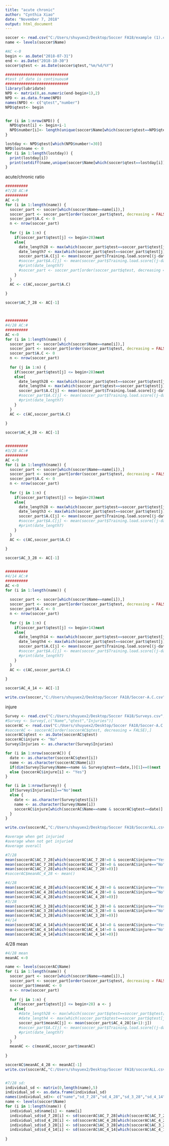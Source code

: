 ---
title: "acute chronic"
author: "Cynthia Xiao"
date: "November 7, 2018"
output: html_document
---

```{r pre-job}
soccer <- read.csv("C:/Users/shuyuex2/Desktop/Soccer FA18/example (1).csv", header = T)
name <- levels(soccer$Name)

#AC <-0
begin <- as.Date("2018-07-31")
end <- as.Date("2018-10-30")
soccer$qtest <- as.Date(soccer$qtest,"%m/%d/%Y")

############################
#test if date is continuous#
############################
library(lubridate)
NPD <- matrix(0,as.numeric(end-begin+1),2)
NPD <- as.data.frame(NPD)
names(NPD) <- c("qtest","number")
NPD$qtest<- begin


for (i in 1:nrow(NPD)) {
  NPD$qtest[i] <- begin+i-1
  NPD$number[i]<- length(unique(soccer$Name[which(soccer$qtest==NPD$qtest[i])]))
}

lostday <- NPD$qtest[which(NPD$number!=30)]
NPD$lostname <- 0
for (i in 1:length(lostday)) {
  print(lostday[i])
  print(setdiff(name,unique(soccer$Name[which(soccer$qtest==lostday[i])])))
}


```

acute/chronic ratio
```{r add columns}
##########
#7/28 AC:#
##########
AC <-0
for (i in 1:length(name)) {
  soccer_part <- soccer[which(soccer$Name==name[i]),]
  soccer_part <- soccer_part[order(soccer_part$qtest, decreasing = FALSE),]
  soccer_part$A.C <- 0
  n <- nrow(soccer_part)
 
  for (j in 1:n) {
    if(soccer_part$qtest[j] <= begin+28)next
    else{
      date_length28 <- max(which(soccer_part$qtest==soccer_part$qtest[j]-1))-min(which(soccer_part$qtest==soccer_part$qtest[j]-28))
      date_length7 <- max(which(soccer_part$qtest==soccer_part$qtest[j]-1))-min(which(soccer_part$qtest==soccer_part$qtest[j]-7))
      soccer_part$A.C[j] <- mean(soccer_part$Training.load.score[(j-date_length7):(j-1)])/mean(soccer_part$Training.load.score[(j-date_length28):(j-1)])
      #soccer_part$A.C[j] <- mean(soccer_part$Training.load.score[(j-date_length28):(j-1)])
      #print(date_length7)
      #soccer_part <- soccer_part[order(soccer_part$qtest, decreasing = TRUE),]
    } 
  }
  AC <- c(AC,soccer_part$A.C)
  
}

soccer$AC_7_28 <- AC[-1]



##########
#4/28 AC:#
##########
AC <-0
for (i in 1:length(name)) {
  soccer_part <- soccer[which(soccer$Name==name[i]),]
  soccer_part <- soccer_part[order(soccer_part$qtest, decreasing = FALSE),]
  soccer_part$A.C <- 0
  n <- nrow(soccer_part)
  
  for (j in 1:n) {
    if(soccer_part$qtest[j] <= begin+28)next
    else{
      date_length28 <- max(which(soccer_part$qtest==soccer_part$qtest[j]-1))-min(which(soccer_part$qtest==soccer_part$qtest[j]-28))
      date_length4 <- max(which(soccer_part$qtest==soccer_part$qtest[j]-1))-min(which(soccer_part$qtest==soccer_part$qtest[j]-4))
      soccer_part$A.C[j] <- mean(soccer_part$Training.load.score[(j-date_length4):(j-1)])/mean(soccer_part$Training.load.score[(j-date_length28):(j-1)])
      #soccer_part$A.C[j] <- mean(soccer_part$Training.load.score[(j-date_length28):(j-1)])
      #print(date_length7)
    } 
  }
  AC <- c(AC,soccer_part$A.C)
  
}

soccer$AC_4_28 <- AC[-1]


##########
#3/28 AC:#
##########
AC <-0
for (i in 1:length(name)) {
  soccer_part <- soccer[which(soccer$Name==name[i]),]
  soccer_part <- soccer_part[order(soccer_part$qtest, decreasing = FALSE),]
  soccer_part$A.C <- 0
  n <- nrow(soccer_part)
  
  for (j in 1:n) {
    if(soccer_part$qtest[j] <= begin+28)next
    else{
      date_length28 <- max(which(soccer_part$qtest==soccer_part$qtest[j]-1))-min(which(soccer_part$qtest==soccer_part$qtest[j]-28))
      date_length3 <- max(which(soccer_part$qtest==soccer_part$qtest[j]-1))-min(which(soccer_part$qtest==soccer_part$qtest[j]-3))
      soccer_part$A.C[j] <- mean(soccer_part$Training.load.score[(j-date_length3):(j-1)])/mean(soccer_part$Training.load.score[(j-date_length28):(j-1)])
      #soccer_part$A.C[j] <- mean(soccer_part$Training.load.score[(j-date_length28):(j-1)])
      #print(date_length7)
    } 
  }
  AC <- c(AC,soccer_part$A.C)
  
}

soccer$AC_3_28 <- AC[-1]


##########
#4/14 AC:#
##########
AC <-0
for (i in 1:length(name)) {
  
  soccer_part <- soccer[which(soccer$Name==name[i]),]
  soccer_part <- soccer_part[order(soccer_part$qtest, decreasing = FALSE),]
  soccer_part$A.C <- 0
  n <- nrow(soccer_part)
  
  for (j in 1:n) {
    if(soccer_part$qtest[j] <= begin+14)next
    else{
      date_length14 <- max(which(soccer_part$qtest==soccer_part$qtest[j]-1))-min(which(soccer_part$qtest==soccer_part$qtest[j]-14))
      date_length4 <- max(which(soccer_part$qtest==soccer_part$qtest[j]-1))-min(which(soccer_part$qtest==soccer_part$qtest[j]-4))
      soccer_part$A.C[j] <- mean(soccer_part$Training.load.score[(j-date_length4):(j-1)])/mean(soccer_part$Training.load.score[(j-date_length14):(j-1)])
      #soccer_part$A.C[j] <- mean(soccer_part$Training.load.score[(j-date_length28):(j-1)])
      #print(date_length7)
    } 
  }
  AC <- c(AC,soccer_part$A.C)
  
}

soccer$AC_4_14 <- AC[-1]

write.csv(soccer,"C:/Users/shuyuex2/Desktop/Soccer FA18/Soccer-A.C.csv")

```

injure
```{r injury}
Survey <- read.csv("C:/Users/shuyuex2/Desktop/Soccer FA18/Surveys.csv", header = T)
#Survey <- Survey[,c("Name","qtest","Injuries")]
soccerAC <- read.csv("C:/Users/shuyuex2/Desktop/Soccer FA18/Soccer-A.C.csv", header = T)
#soccerAC <- soccerAC[order(soccerAC$qtest, decreasing = FALSE),]
soccerAC$qtest <- as.Date(soccerAC$qtest)
soccerAC$injure <- "No"
Survey$Injuries <- as.character(Survey$Injuries)

for (i in 1:nrow(soccerAC)) {
  date <- as.character(soccerAC$qtest[i])
  name <- as.character(soccerAC$Name[i])
  if(dim(Survey[Survey$Name==name && Survey$qtest==date,])[1]==0)next
  else {soccerAC$injure[i] <- "Yes"}
}

for (i in 1:nrow(Survey)) {
  if(Survey$Injuries[i]=="No")next
  else {
    date <- as.character(Survey$qtest[i])
    name <- as.character(Survey$Name[i])
    soccerAC$injure[which(soccerAC$Name==name & soccerAC$qtest==date)] <- "Yes"
  }
}

write.csv(soccerAC,"C:/Users/shuyuex2/Desktop/Soccer FA18/SoccerALL.csv")


```

```{r 1}
#average when get injuried
#average when not get injuried
#average overall

#7/28
mean(soccerAC$AC_7_28[which(soccerAC$AC_7_28!=0 & soccerAC$injure=="Yes")])
mean(soccerAC$AC_7_28[which(soccerAC$AC_7_28!=0 & soccerAC$injure=="No")])
mean(soccerAC$AC_7_28[which(soccerAC$AC_7_28!=0)])
#soccerAC$meanAC_4_28 <- mean()

#4/28
mean(soccerAC$AC_4_28[which(soccerAC$AC_4_28!=0 & soccerAC$injure=="Yes")])
mean(soccerAC$AC_4_28[which(soccerAC$AC_4_28!=0 & soccerAC$injure=="No")])
mean(soccerAC$AC_4_28[which(soccerAC$AC_4_28!=0)])
#3/28
mean(soccerAC$AC_3_28[which(soccerAC$AC_3_28!=0 & soccerAC$injure=="Yes")])
mean(soccerAC$AC_3_28[which(soccerAC$AC_3_28!=0 & soccerAC$injure=="No")])
mean(soccerAC$AC_3_28[which(soccerAC$AC_3_28!=0)])
#4/14
mean(soccerAC$AC_4_14[which(soccerAC$AC_4_14!=0 & soccerAC$injure=="Yes")])
mean(soccerAC$AC_4_14[which(soccerAC$AC_4_14!=0 & soccerAC$injure=="No")])
mean(soccerAC$AC_4_14[which(soccerAC$AC_4_14!=0)])
```

4/28 mean
```{r}

#4/28 mean
meanAC <-0

name <- levels(soccerAC$Name)
for (i in 1:length(name)) {
  soccer_part <- soccer[which(soccer$Name==name[i]),]
  soccer_part <- soccer_part[order(soccer_part$qtest, decreasing = FALSE),]
  soccer_part$meanAC <- 0
  n <- nrow(soccer_part)
  
  for (j in 1:n) {
    if(soccer_part$qtest[j] <= begin+28) a <- j
    else{
      #date_length28 <- max(which(soccer_part$qtest==soccer_part$qtest[j]-1))-min(which(soccer_part$qtest==soccer_part$qtest[j]-28))
      #date_length4 <- max(which(soccer_part$qtest==soccer_part$qtest[j]-1))-min(which(soccer_part$qtest==soccer_part$qtest[j]-4))
      soccer_part$meanAC[j] <- mean(soccer_part$AC_4_28[(a+1):j])
      #soccer_part$A.C[j] <- mean(soccer_part$Training.load.score[(j-date_length28):(j-1)])
      #print(date_length7)
    } 
  }
  meanAC <- c(meanAC,soccer_part$meanAC)
  
}

soccerAC$meanAC_4_28 <- meanAC[-1]
write.csv(soccerAC,"C:/Users/shuyuex2/Desktop/Soccer FA18/soccerALL.csv")



```


```{r id-sd}
#7/28 sd:
individual_sd <- matrix(0,length(name),5)
individual_sd <- as.data.frame(individual_sd)
names(individual_sd)<- c("name","sd_7_28","sd_4_28","sd_3_28","sd_4_14")
name <- levels(soccer$Name)
for (i in 1:length(name)) {
  individual_sd$name[i] <- name[i]
  individual_sd$sd_7_28[i] <- sd(soccerAC$AC_7_28[which(soccerAC$AC_7_28!=0 & soccerAC$Name==name[i])])
  individual_sd$sd_4_28[i] <- sd(soccerAC$AC_4_28[which(soccerAC$AC_4_28!=0 & soccerAC$Name==name[i])])
  individual_sd$sd_3_28[i] <- sd(soccerAC$AC_3_28[which(soccerAC$AC_3_28!=0 & soccerAC$Name==name[i])])
  individual_sd$sd_4_14[i] <- sd(soccerAC$AC_4_14[which(soccerAC$AC_4_14!=0 & soccerAC$Name==name[i])])
  
}


```


